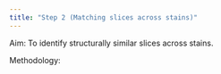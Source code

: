 ```yaml
---
title: "Step 2 (Matching slices across stains)"
---
```


Aim: To identify structurally similar slices across stains.

Methodology:

